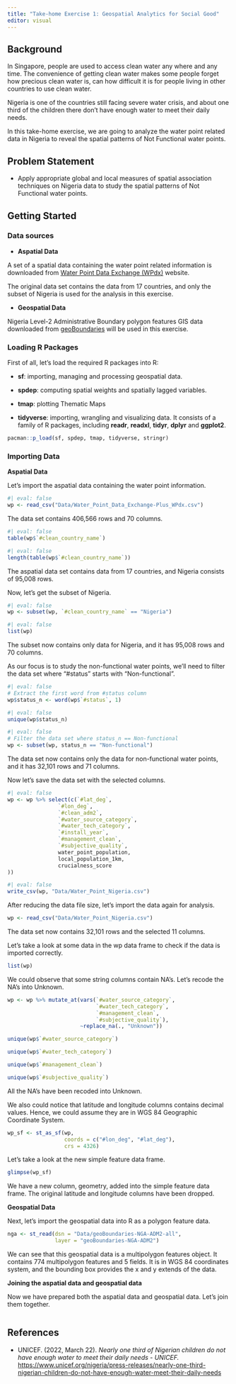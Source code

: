 ```yaml
---
title: "Take-home Exercise 1: Geospatial Analytics for Social Good"
editor: visual
---
```


## Background

In Singapore, people are used to access clean water any where and any time. The convenience of getting clean water makes some people forget how precious clean water is, can how difficult it is for people living in other countries to use clean water.

Nigeria is one of the countries still facing severe water crisis, and about one third of the children there don't have enough water to meet their daily needs.

In this take-home exercise, we are going to analyze the water point related data in Nigeria to reveal the spatial patterns of Not Functional water points.

## Problem Statement

-   Apply appropriate global and local measures of spatial association techniques on Nigeria data to study the spatial patterns of Not Functional water points.

## Getting Started

### Data sources

-   **Aspatial Data**

A set of a spatial data containing the water point related information is downloaded from [Water Point Data Exchange (WPdx)](https://data.waterpointdata.org/dataset/Water-Point-Data-Exchange-Plus-WPdx-/eqje-vguj/data) website.

The original data set contains the data from 17 countries, and only the subset of Nigeria is used for the analysis in this exercise.

-   **Geospatial Data**

Nigeria Level-2 Administrative Boundary polygon features GIS data downloaded from [geoBoundaries](https://www.geoboundaries.org/) will be used in this exercise.

### Loading R Packages

First of all, let's load the required R packages into R:

-   **sf**: importing, managing and processing geospatial data.

-   **spdep**: computing spatial weights and spatially lagged variables.

-   **tmap**: plotting Thematic Maps

-   **tidyverse**: importing, wrangling and visualizing data. It consists of a family of R packages, including **readr**, **readxl**, **tidyr**, **dplyr** and **ggplot2**.

```r
pacman::p_load(sf, spdep, tmap, tidyverse, stringr)

```

### Importing Data

**Aspatial Data**

Let's import the aspatial data containing the water point information.

```r
#| eval: false
wp <- read_csv("Data/Water_Point_Data_Exchange-Plus_WPdx.csv")

```

The data set contains 406,566 rows and 70 columns.

```r
#| eval: false
table(wp$`#clean_country_name`)

#| eval: false
length(table(wp$`#clean_country_name`))

```

The aspatial data set contains data from 17 countries, and Nigeria consists of 95,008 rows.

Now, let's get the subset of Nigeria.

```r
#| eval: false
wp <- subset(wp, `#clean_country_name` == "Nigeria")

#| eval: false
list(wp)

```

The subset now contains only data for Nigeria, and it has 95,008 rows and 70 columns.

As our focus is to study the non-functional water points, we'll need to filter the data set where "#status" starts with "Non-functional".

```r
#| eval: false
# Extract the first word from #status column
wp$status_n <- word(wp$`#status`, 1)

#| eval: false
unique(wp$status_n)

```

```r
#| eval: false
# Filter the data set where status_n == Non-functional
wp <- subset(wp, status_n == "Non-functional")

```

The data set now contains only the data for non-functional water points, and it has 32,101 rows and 71 columns.

Now let's save the data set with the selected columns.

```r
#| eval: false
wp <- wp %>% select(c(`#lat_deg`,
                `#lon_deg`,
                `#clean_adm2`,
                `#water_source_category`,
                `#water_tech_category`,
                `#install_year`,
                `#management_clean`,
                `#subjective_quality`,
                water_point_population,
                local_population_1km,
                crucialness_score
))

```

```r
#| eval: false
write_csv(wp, "Data/Water_Point_Nigeria.csv")

```

After reducing the data file size, let's import the data again for analysis.

```r
wp <- read_csv("Data/Water_Point_Nigeria.csv")

```

The data set now contains 32,101 rows and the selected 11 columns.

Let's take a look at some data in the wp data frame to check if the data is imported correctly.

```r
list(wp)

```

We could observe that some string columns contain NA's. Let's recode the NA's into Unknown.

```r
wp <- wp %>% mutate_at(vars(`#water_source_category`, 
                            `#water_tech_category`,
                            `#management_clean`,
                            `#subjective_quality`),
                       ~replace_na(., "Unknown"))

```

```r
unique(wp$`#water_source_category`)

unique(wp$`#water_tech_category`)

unique(wp$`#management_clean`)

unique(wp$`#subjective_quality`)

```

All the NA's have been recoded into Unknown.

We also could notice that latitude and longitude columns contains decimal values. Hence, we could assume they are in WGS 84 Geographic Coordinate System.

```r
wp_sf <- st_as_sf(wp,
                  coords = c("#lon_deg", "#lat_deg"),
                  crs = 4326)

```

Let's take a look at the new simple feature data frame.

```r
glimpse(wp_sf)

```

We have a new column, geometry, added into the simple feature data frame. The original latitude and longitude columns have been dropped.

**Geospatial Data**

Next, let's import the geospatial data into R as a polygon feature data.

```r
nga <- st_read(dsn = "Data/geoBoundaries-NGA-ADM2-all",
               layer = "geoBoundaries-NGA-ADM2")

```

We can see that this geospatial data is a multipolygon features object. It contains 774 multipolygon features and 5 fields. It is in WGS 84 coordinates system, and the bounding box provides the x and y extends of the data.

**Joining the aspatial data and geospatial data**

Now we have prepared both the aspatial data and geospatial data. Let's join them together.

```r

```

## References

-   UNICEF. (2022, March 22). *Nearly one third of Nigerian children do not have enough water to meet their daily needs - UNICEF.* <https://www.unicef.org/nigeria/press-releases/nearly-one-third-nigerian-children-do-not-have-enough-water-meet-their-daily-needs>

#### 
